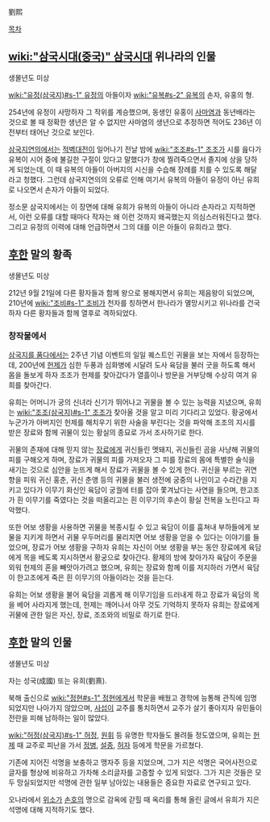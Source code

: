 劉熙

[[목차]]
== [[wiki:"삼국시대(중국)" 삼국시대]] 위나라의 인물 ==
생몰년도 미상

[[wiki:"유정(삼국지)#s-1" 유정]]의 아들이자 [[wiki:"유복#s-2" 유복]]의 손자, 유홍의 형.

254년에 유정이 사망하자 그 작위를 계승했으며, 동생인 유홍이 [[사마염]]과 동년배라는 것으로 볼 때 정확한 생년은 알 수 없지만 사마염의 생년으로 추정하면 적어도 236년 이전부터 태어난 것으로 보인다.

[[삼국지연의]]에서는 [[적벽대전]]이 일어나기 전날 밤에 [[wiki:"조조#s-1" 조조]]가 시를 읊다가 유복이 시어 중에 불길한 구절이 있다고 말했다가 창에 찔려죽으면서 졸지에 상을 당하게 되었는데, 이 때 유복의 아들이 아버지의 시신을 수습해 장례를 치를 수 있도록 해달라고 청했다. 그런데 삼국지연의의 오류로 인해 여기서 유복의 아들이 유정이 아닌 유희로 나오면서 손자가 아들이 되었다.

정소문 삼국지에서는 이 장면에 대해 유희가 유복의 아들이 아니라 손자라고 지적하면서, 이런 오류를 대할 때마다 작자는 왜 이런 것까지 왜곡했는지 의심스러워진다고 했다. 그리고 유정의 이력에 대해 언급하면서 그의 대를 이은 아들이 유희라고 했다.

== [[후한]] 말의 황족  ==
생몰년도 미상

212년 9월 21일에 다른 황자들과 함께 왕으로 봉해지면서 유희는 제음왕이 되었으며, 210년에 [[wiki:"조비#s-1" 조비]]가 천자를 칭하면서 한나라가 멸망시키고 위나라를 건국하자 다른 황자들과 함께 열후로 격하되었다.

=== 창작물에서 ===
[[삼국지를 품다]]에서는 2주년 기념 이벤트의 일일 퀘스트인 귀물을 보는 자에서 등장하는데, 200년에 [[헌제]]가 심한 두풍과 심화병에 시달려 도사 육담을 불러 굿을 하도록 해서 몸을 돌보게 하자 조조가 헌제를 찾아갔다가 열흘이나 방문을 거부당해 수상히 여겨 유희를 찾아간다.

유희는 어머니가 궁의 신녀라 신기가 뛰어나고 귀물을 볼 수 있는 능력을 지녔으며, 유희는 [[wiki:"조조(삼국지)#s-1" 조조]]가 찾아올 것을 알고 미리 기다리고 있었다. 황궁에서 누군가가 아버지인 헌제를 해치우기 위한 사술을 부린다는 것을 파악해 조조의 지시를 받은 장료와 함께 귀물이 있는 황실의 종묘로 가서 조사하기로 한다.

귀물의 존재에 대해 믿지 않는 [[장료]]에게 귀신들린 멧돼지, 귀신들린 곰을 사냥해 귀물의 피를 구해오게 하며, 장료가 귀물의 피를 가져오자 그 피를 장료의 몸에 특별한 술식을 새기는 것으로 심안을 눈뜨게 해서 장료가 귀물을 볼 수 있게 한다. 귀신을 부르는 귀연향을 피워 귀신 홍춘, 귀신 춘앵 등의 귀물을 불러 생전에 궁중의 나인이고 수라간을 지키고 있다가 이무기 화신인 육담이 궁궐에 터를 잡아 쫓겨났다는 사연을 들으며, 한고조가 흰 이무기를 죽였다는 것을 떠올리고는 흰 이무기의 후손이 황실 전복을 노린다고 파악했다.

또한 어보 생황을 사용하면 귀물을 복종시킬 수 있고 육담이 이를 훔쳐내 부하들에게 보물을 지키게 하면서 귀물 우두머리를 물리치면 어보 생황을 얻을 수 있다는 이야기를 들었으며, 장료가 어보 생황을 구하자 유희는 자신이 어보 생황을 부는 동안 장료에게 육담에게 목을 베도록 지시하면서 황궁으로 찾아간다. 황제의 방에 찾아가자 육담이 주문을 외워 헌제의 혼을 빼앗아가려고 했으며, 유희는 장료와 함께 이를 저지하러 가면서 육담이 한고조에게 죽은 흰 이무기의 아들이라는 것을 듣는다.

유희는 어보 생황을 불어 육담을 괴롭게 해 이무기임을 드러내게 하고 장료가 육담의 목을 베어 사라지게 했는데, 헌제는 깨어나서 아무 것도 기억하지 못하자 유희는 장료에게 귀물에 관한 일은 자신, 장료, 조조와의 비밀로 하기로 한다.

== [[후한]] 말의 인물 ==
생몰년도 미상

자는 성국(成國) 또는 유희(劉熹).

북해 출신으로 [[wiki:"정현#s-1" 정현]]에게서 학문을 배웠고 경학에 능통해 관직에 임명되었지만 나아가지 않았으며, [[사섭]]이 교주를 통치하면서 교주가 살기 좋아지자 유민들이 전란을 피해 남하하는 일이 많았다.

[[wiki:"허정(삼국지)#s-1" 허정]], [[원휘]] 등 유명한 학자들도 몰려들 정도였으며, 유희는 [[헌제]] 때 교주로 피난을 가서 [[정병]], [[설종]], [[허자]] 등에게 학문을 가르쳤다.

기존에 지어진 석명을 보충하고 맹자주 등을 지었으며, 그가 지은 석명은 국어사전으로 글자를 형상에 비유하고 가차해 소리글자를 고증할 수 있게 되었다. 그가 지은 것들은 모두 망실되었지만 석명에 관한 일부 남아있는 내용들은 중요한 자료로 연구되고 있다.

오나라에서 [[위소]]가 [[손호]]의 명으로 감옥에 갇힐 때 옥리를 통해 올린 글에서 유희가 지은 석명에 대해 지적하기도 했다.
